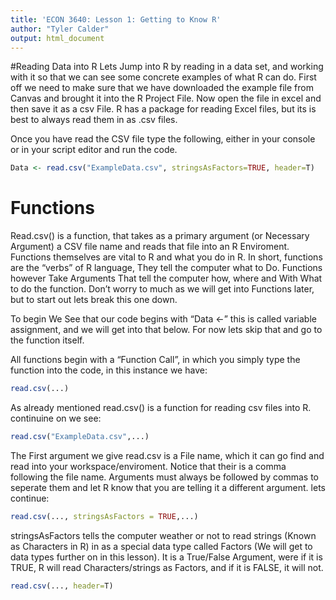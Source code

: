 ```yaml
---
title: 'ECON 3640: Lesson 1: Getting to Know R'
author: "Tyler Calder"
output: html_document
---
```

#Reading Data into R
Lets Jump into R by reading in a data set, and working with it so that we can see some concrete examples of what R can do. First off we need to make sure that we have downloaded the example file from Canvas and brought it into the R Project File. Now open the file in excel and then save it as a csv File. R has a package for reading Excel files, but its is best to always read them in as .csv files.

Once you have read the CSV file type the following, either in your console or in your script editor and run the code.

```r
Data <- read.csv("ExampleData.csv", stringsAsFactors=TRUE, header=T)
```

# Functions

Read.csv() is a function, that takes as a primary argument (or Necessary Argument) a CSV file name and reads that file into an R Enviroment. Functions themselves are vital to R and what you do in R. In short, functions are the "verbs" of R language, They tell the computer what to Do. Functions however Take Arguments That tell the computer how, where and With What to do the function. Don't worry to much as we will get into Functions later, but to start out lets break this one down.

To begin We See that our code begins with "Data <-" this is called variable assignment, and we will get into that below. For now lets skip that and go to the function itself. 

All functions begin with a "Function Call", in which you simply type the function into the code, in this instance we have:
```r
read.csv(...)
```

As already mentioned read.csv() is a function for reading csv files into R. continuine on we see:

```r
read.csv("ExampleData.csv",...)
```

The First argument we give read.csv is a File name, which it can go find and read into your workspace/enviroment. Notice that their is a comma following the file name. Arguments must always be followed by commas to seperate them and let R know that you are telling it a different argument. lets continue:

```r
read.csv(..., stringsAsFactors = TRUE,...)
```

stringsAsFactors tells the computer weather or not to read strings (Known as Characters in R) in as a special data type called Factors (We will get to data types further on in this lesson). It is a True/False Argument, were if it is TRUE, R will read Characters/strings as Factors, and if it is FALSE, it will not.

```r
read.csv(..., header=T)
```
